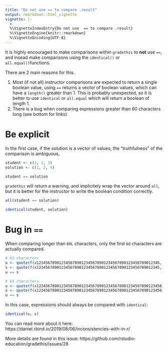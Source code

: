 ```yaml
---
title: "Do not use == to compare .result"
output: rmarkdown::html_vignette
vignette: |-
  >
  %\VignetteIndexEntry{Do not use  == to compare .result}
  %\VignetteEngine{knitr::rmarkdown}
  %\VignetteEncoding{UTF-8}
---
```


It is highly encouraged to make comparisons within `gradethis` to **not** use `==`,
and insead make comparisons using the `identical()` or `all.equal() `functions.

There are 2 main reasons for this.

1. Most (if not all) instructor comparisons are expected to return a single boolean value,
  using `==` returns a vector of boolean values, which can have a `length()` greater than 1.
  This is probably unexpected,
  so it is better to use `identical` or `all.equal` which will return a boolean of length 1.
2. There is a bug when comparing expressions greater than 60 characters long (see bottom for links)

# Be explicit

In the first case, if the solution is a vector of values, the "truthfulness" of the comparison is ambiguous,

```r
student <- c(1, 2, 3)
solution <- c(1, 2, 4)

student == solution
```

`gradethis` will return a warning, and implicitely wrap the vector around `all`,
but it is better for the instructor to write the boolean condition correctly.

```r
all(student == solution)
```

```r
identical(student, solution)
```

# Bug in `==`

When comparing longer than `60L` characters,
only the first `60` characters are actually compared.

```r
# 63 characters
u <- quote(f(x1234567890123456789012345678901234567890123456789012345, 1))
s <- quote(f(x1234567890123456789012345678901234567890123456789012345, 2))
u == s
```


```r
# 64 characters
u <- quote(f(x12345678901234567890123456789012345678901234567890123456, 1))
s <- quote(f(x12345678901234567890123456789012345678901234567890123456, 2))
u == s
```

In this case, expressions should always be compared with `identical`:

```r
identical(u, s)
```


You can read more about it here: https://daniel.rbind.io/2019/08/06/inconsistencies-with-in-r/

More details are found in this issue: https://github.com/rstudio-education/gradethis/issues/28

